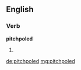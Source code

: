==English==

===Verb===
'''pitchpoled'''

# {{past of|[[pitchpole]]}}

[[de:pitchpoled]]
[[mg:pitchpoled]]